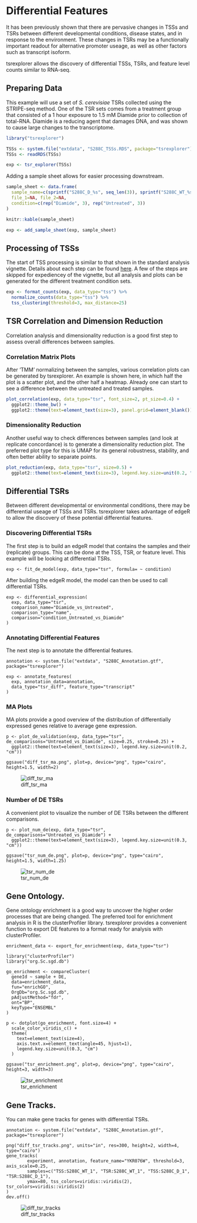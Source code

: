 
# Differential Features

It has been previously shown that there are pervasive changes in TSSs and TSRs between
different developmental conditions, disease states, and in response to the environment.
These changes in TSRs may be a functionally important readout for alternative promoter useage,
as well as other factors such as transcript isoform.

tsrexplorer allows the discovery of differential TSSs, TSRs, and feature level counts similar to RNA-seq.

## Preparing Data

This example will use a set of *S. cerevisiae* TSRs collected using the STRIPE-seq method.
One of the TSR sets comes from a treatment group that consisted of
a 1 hour exposure to 1.5 mM Diamide prior to collection of total-RNA.
Diamide is a reducing agent that damages DNA, and was shown to cause large changes to the transcriptome.

```r
library("tsrexplorer")

TSSs <- system.file("extdata", "S288C_TSSs.RDS", package="tsrexplorer")
TSSs <- readRDS(TSSs)

exp <- tsr_explorer(TSSs)
```
Adding a sample sheet allows for easier processing downstream.

```r
sample_sheet <- data.frame(
  sample_name=c(sprintf("S288C_D_%s", seq_len(3)), sprintf("S288C_WT_%s", seq_len(3))),
  file_1=NA, file_2=NA,
  condition=c(rep("Diamide", 3), rep("Untreated", 3))
)
```

```r
knitr::kable(sample_sheet)
```

```r
exp <- add_sample_sheet(exp, sample_sheet)
```

## Processing of TSSs

The start of TSS processing is similar to that shown in the standard analysis vignette.
Details about each step can be found [here](./TSR_ANALYSIS.md#processing-of-tsrs).
A few of the steps are skipped for expediencey of the vignette,
but all analysis and plots can be generated for the different treatment condition sets.

```r
exp <- format_counts(exp, data_type="tss") %>%
  normalize_counts(data_type="tss") %>%
  tss_clustering(threshold=3, max_distance=25)
```

## TSR Correlation and Dimension Reduction

Correlation analysis and dimensionality reduction is a good first step to assess overall differences between samples.

### Correlation Matrix Plots

After 'TMM' normalizing between the samples, various correlation plots can be generated by tsrexplorer.
An example is shown here, in which half the plot is a scatter plot, and the other half a heatmap.
Already one can start to see a difference between the untreated and treated samples.

```r
plot_correlation(exp, data_type="tsr", font_size=2, pt_size=0.4) +
  ggplot2::theme_bw() +
  ggplot2::theme(text=element_text(size=3), panel.grid=element_blank())
```

### Dimensionality Reduction

Another useful way to check differences between samples (and look at replicate concordance)
is to generate a dimensionality reduction plot.
The preferred plot type for this is UMAP for its general robustness, stability, and often better ability to separate points.

```r
plot_reduction(exp, data_type="tsr", size=0.5) +
  ggplot2::theme(text=element_text(size=3), legend.key.size=unit(0.2, "cm"))
```

## Differential TSRs

Between different developmental or environmental conditions, there may be differential useage of TSSs and TSRs.
tsrexplorer takes advantage of edgeR to allow the discovery of these potential differential features.

### Discovering Differential TSRs

The first step is to build an edgeR model that contains the samples and their (replicate) groups.
This can be done at the TSS, TSR, or feature level. This example will be looking at differential TSRs.

```
exp <- fit_de_model(exp, data_type="tsr", formula= ~ condition)
```

After building the edgeR model, the model can then be used to call differential TSRs.

```
exp <- differential_expression(
  exp, data_type="tsr",
  comparison_name="Diamide_vs_Untreated",
  comparison_type="name",
  comparison="condition_Untreated_vs_Diamide"
)
```
### Annotating Differential Features

The next step is to annotate the differential features.

```
annotation <- system.file("extdata", "S288C_Annotation.gtf", package="tsrexplorer")

exp <- annotate_features(
  exp, annotation_data=annotation,
  data_type="tsr_diff", feature_type="transcript"
)
```

### MA Plots

MA plots provide a good overview of the distribution of differentially expressed genes relative to average gene expression.

```
p <- plot_de_validation(exp, data_type="tsr", de_comparisons="Untreated_vs_Diamide", size=0.25, stroke=0.25) +
  ggplot2::theme(text=element_text(size=3), legend.key.size=unit(0.2, "cm"))

ggsave("diff_tsr_ma.png", plot=p, device="png", type="cairo", height=1.5, width=2)
```
![diff_tsr_ma](../inst/images/diff_tsr_ma.png)

### Number of DE TSRs

A convenient plot to visualize the number of DE TSRs between the different comparisons.

```
p <- plot_num_de(exp, data_type="tsr", de_comparisons="Untreated_vs_Diamide") +
  ggplot2::theme(text=element_text(size=3), legend.key.size=unit(0.3, "cm"))

ggsave("tsr_num_de.png", plot=p, device="png", type="cairo", height=1.5, width=1.25)
```
![tsr_num_de](../inst/images/tsr_num_de.png)

## Gene Ontology.

Gene ontology enrichment is a good way to uncover the higher order processes that are being changed.
The preferred tool for enrichment analysis in R is the clusterProfiler library.
tsrexplorer provides a convenient function to export DE features to a format ready for analysis with clusterProfiler.

```
enrichment_data <- export_for_enrichment(exp, data_type="tsr")

library("clusterProfiler")
library("org.Sc.sgd.db")

go_enrichment <- compareCluster(
  geneId ~ sample + DE,
  data=enrichment_data,
  fun="enrichGO",
  OrgDb="org.Sc.sgd.db",
  pAdjustMethod="fdr",
  ont="BP",
  keyType="ENSEMBL"
)

p <- dotplot(go_enrichment, font.size=4) +
  scale_color_viridis_c() +
  theme(
    text=element_text(size=4),
    axis.text.x=element_text(angle=45, hjust=1),
    legend.key.size=unit(0.3, "cm")
  )

ggsave("tsr_enrichment.png", plot=p, device="png", type="cairo", height=3, width=3)

```
![tsr_enrichment](../inst/images/tsr_enrichment.png)

## Gene Tracks.

You can make gene tracks for genes with differential TSRs.

```
annotation <- system.file("extdata", "S288C_Annotation.gtf", package="tsrexplorer")

png("diff_tsr_tracks.png", units="in", res=300, height=2, width=4, type="cairo")
gene_tracks(
        experiment, annotation, feature_name="YKR076W", threshold=3, axis_scale=0.25,
        samples=c("TSS:S288C_WT_1", "TSR:S288C_WT_1", "TSS:S288C_D_1", "TSR:S288C_D_1"),
        ymax=80, tss_colors=viridis::viridis(2), tsr_colors=viridis::viridis(2)
)
dev.off()
```
![diff_tsr_tracks](../inst/images/diff_tsr_tracks.png)
